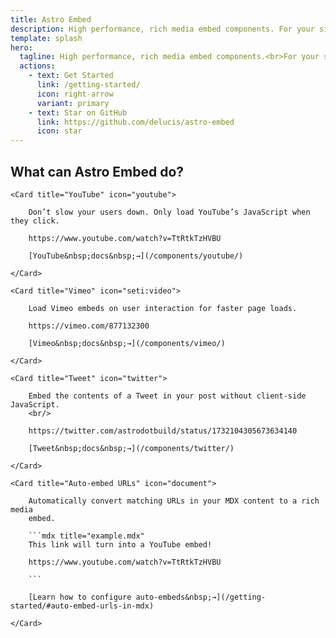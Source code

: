 ```yaml
---
title: Astro Embed
description: High performance, rich media embed components. For your site, from the Astro community.
template: splash
hero:
  tagline: High performance, rich media embed components.<br>For your site, from the Astro community.
  actions:
    - text: Get Started
      link: /getting-started/
      icon: right-arrow
      variant: primary
    - text: Star on GitHub
      link: https://github.com/delucis/astro-embed
      icon: star
---
```



## What can Astro Embed do?

<CardGrid stagger>

    <Card title="YouTube" icon="youtube">

    	Don’t slow your users down. Only load YouTube’s JavaScript when they click.

    	https://www.youtube.com/watch?v=TtRtkTzHVBU

    	[YouTube&nbsp;docs&nbsp;→](/components/youtube/)

    </Card>

    <Card title="Vimeo" icon="seti:video">

    	Load Vimeo embeds on user interaction for faster page loads.

    	https://vimeo.com/877132300

    	[Vimeo&nbsp;docs&nbsp;→](/components/vimeo/)

    </Card>

    <Card title="Tweet" icon="twitter">

    	Embed the contents of a Tweet in your post without client-side JavaScript.
    	<br/>

    	https://twitter.com/astrodotbuild/status/1732104305673634140

    	[Tweet&nbsp;docs&nbsp;→](/components/twitter/)

    </Card>

    <Card title="Auto-embed URLs" icon="document">

    	Automatically convert matching URLs in your MDX content to a rich media
    	embed.

    	```mdx title="example.mdx"
    	This link will turn into a YouTube embed!

    	https://www.youtube.com/watch?v=TtRtkTzHVBU

    	```

    	[Learn how to configure auto-embeds&nbsp;→](/getting-started/#auto-embed-urls-in-mdx)

    </Card>

</CardGrid>
